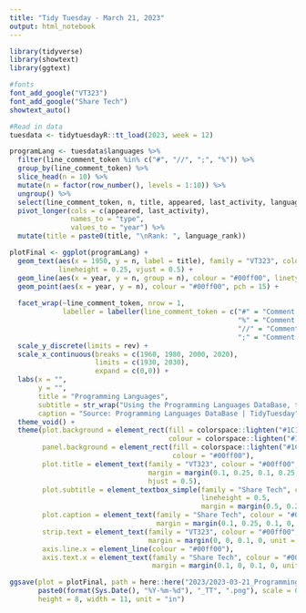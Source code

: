 ```yaml
---
title: "Tidy Tuesday - March 21, 2023"
output: html_notebook
---
```


```r
library(tidyverse)
library(showtext)
library(ggtext)

#fonts
font_add_google("VT323")
font_add_google("Share Tech")
showtext_auto()

#Read in data
tuesdata <- tidytuesdayR::tt_load(2023, week = 12)
```

```r
programLang <- tuesdata$languages %>%
  filter(line_comment_token %in% c("#", "//", ";", "%")) %>%
  group_by(line_comment_token) %>%
  slice_head(n = 10) %>%
  mutate(n = factor(row_number(), levels = 1:10)) %>%
  ungroup() %>%
  select(line_comment_token, n, title, appeared, last_activity, language_rank) %>%
  pivot_longer(cols = c(appeared, last_activity),
               names_to = "type",
               values_to = "year") %>%
  mutate(title = paste0(title, "\nRank: ", language_rank))
```

```r
plotFinal <- ggplot(programLang) +
  geom_text(aes(x = 1950, y = n, label = title), family = "VT323", colour = "#00ff00", size = 8, 
            lineheight = 0.25, vjust = 0.5) +
  geom_line(aes(x = year, y = n, group = n), colour = "#00ff00", linetype = "dashed") +
  geom_point(aes(x = year, y = n), colour = "#00ff00", pch = 15) +
  
  facet_wrap(~line_comment_token, nrow = 1,
             labeller = labeller(line_comment_token = c("#" = "Comment Token: #",
                                                        "%" = "Comment Token: %",
                                                        "//" = "Comment Token: //",
                                                        ";" = "Comment Token: ;"))) +
  scale_y_discrete(limits = rev) +
  scale_x_continuous(breaks = c(1960, 1980, 2000, 2020),
                     limits = c(1930, 2030),
                     expand = c(0,0)) +
  labs(x = "", 
       y = "",
       title = "Programming Languages",
       subtitle = str_wrap("Using the Programming Languages DataBase, there are over 3,300 programming languages listed. In examining comment tokens, 205 use <span style='font-size:34.0px;font-weight:bold;'>// </span>, 101 use <span style='font-size:34.0px;font-weight:bold;'># </span>, 64 use <span style='font-size:34.0px;font-weight:bold;'>; </span>, 15 use <span style='font-size:34.0px;font-weight:bold;'>%</span> and approximately 3,280 do not have a comment token listed."),
       caption = "Source: Programming Languages DataBase | TidyTuesday") +
  theme_void() +
  theme(plot.background = element_rect(fill = colorspace::lighten("#1C1C1C", amount = 0.1), 
                                       colour = colorspace::lighten("#1C1C1C", amount = 0.1)),
        panel.background = element_rect(fill = colorspace::lighten("#1C1C1C", amount = 0.1),
                                        colour = "#00ff00"),
        plot.title = element_text(family = "VT323", colour = "#00ff00", face = "bold", size = 65,
                                  margin = margin(0.1, 0.25, 0.1, 0.25, unit = "lines"),
                                  hjust = 0.5),
        plot.subtitle = element_textbox_simple(family = "Share Tech", colour = "#00ff00", size = 24,
                                               lineheight = 0.5,
                                               margin = margin(0.5, 0.25, 0.1, 0.25, unit = "lines")),
        plot.caption = element_text(family = "Share Tech", colour = "#00ff00", size = 16,
                                    margin = margin(0.1, 0.25, 0.1, 0, unit = "lines")),
        strip.text = element_text(family = "VT323", colour = "#00ff00", size = 24,
                                  margin = margin(0, 0, 0.1, 0, unit = "lines")),
        axis.line.x = element_line(colour = "#00ff00"),
        axis.text.x = element_text(family = "Share Tech", colour = "#00ff00", size = 20,
                                   margin = margin(0.1, 0, 0.1, 0, unit = "lines")))
```

```r
ggsave(plot = plotFinal, path = here::here("2023/2023-03-21_ProgrammingLanguages"),
       paste0(format(Sys.Date(), "%Y-%m-%d"), "_TT", ".png"), scale = 0.6, dpi = 300,
       height = 8, width = 11, unit = "in")
```
